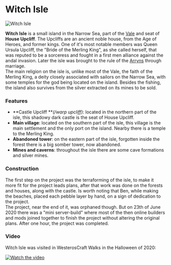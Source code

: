 

# Witch Isle

<Image src="https://cdn.sanity.io/images/1as7cn02/production/9b5f7e107f9928cac25902f29b5e046a2810bda4-1280x720.png?w=976&h=350&fit=crop&crop=center&auto=format" alt="Witch Isle" width={976} height={350}  />

<ProjectDetails
  floatRight
  region="Vale"
  house="House Upcliff"
  type="Landmark"
  status="Completed"
  warp="/warp witchisle"
  projectLead="Booben, Ben and Jose"
  dateStarted="January 28, 2018"
  dateCompleted="Invalid Date"
/>

**Witch Isle** is a small island in the Narrow Sea, part of the [Vale](https://westeroscraft.com/wiki/vale) and seat of **House Upcliff**. The Upcliffs are an ancient noble house, from the Age of Heroes, and former kings. One of it's most notable members was Queen Ursula Upcliff, the "Bride of the Merling King", as she called herself, that was reputed to be a sorceress and fought in a first men alliance against the andal invasion. Later the isle was brought to the rule of the [Arryns](https://westeroscraft.com/wiki/vale/the-eyrie) through marriage.  
The main religion on the isle is, unlike most of the Vale, the faith of the Merling King, a deity closely associated with sailors on the Narrow Sea, with some temples for the god being located on the island. Besides the fishing, the island also survives from the silver extracted on its mines to be sold.

### Features

* **Castle Upcliff **_(/warp upcliff)_: located in the northern part of the isle, this shadowy dark castle is the seat of House Upcliff.
* **Main village**: located on the southern part of the isle, this village is the main settlement and the only port on the island. Nearby there is a temple to the Merling King.
* **Abandoned tower**: on the eastern part of the isle, forgotten inside the forest there is a big somber tower, now abandoned.
* **Mines and caverns**: throughout the isle there are some cave formations and silver mines.

### Construction

The first step on the project was the terraforming of the isle, to make it more fit for the project leads plans, after that work was done on the forests and houses, along with the castle. Is worth noting that Ben, while making the beaches, placed each pebble layer by hand, on a sign of dedication to the project.  
The project, near the end of it, was orphaned though. But on 23th of June 2020 there was a "mini server-build" where most of the then online builders and mods joined together to finish the project without altering the original plans. After one hour, the project was completed.

### Video

Witch Isle was visited in WesterosCraft Walks in the Halloween of 2020:


[![Watch the video](https://img.youtube.com/vi/WJFdL_opnQI/0.jpg)](https://www.youtube.com/embed/WJFdL_opnQI)